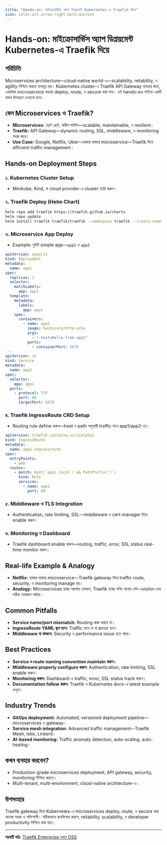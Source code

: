 ```yaml
---
title: "Hands-on: মাইক্রোসার্ভিস অ্যাপ ডিপ্লয়মেন্ট Kubernetes-এ Traefik দিয়ে"
icon: solar:alt-arrow-right-bold-duotone
---
```


# Hands-on: মাইক্রোসার্ভিস অ্যাপ ডিপ্লয়মেন্ট Kubernetes-এ Traefik দিয়ে

## পরিচিতি

Microservices architecture—cloud-native world-এ—scalability, reliability, ও agility নিশ্চিত করতে ব্যবহৃত হয়। Kubernetes cluster-এ Traefik API Gateway ব্যবহার করে, একাধিক microservice সহজে deploy, route, ও secure করা যায়। এই hands-on গাইডে একটি বাস্তব উদাহরণ দেখানো হবে।

## কেন Microservices ও Traefik?

- **Microservices:** ছোট ছোট, স্বাধীন সার্ভিস—scalable, maintainable, ও resilient।
- **Traefik:** API Gateway—dynamic routing, SSL, middleware, ও monitoring সহজ করে।
- **Use Case:** Google, Netflix, Uber—হাজার হাজার microservice—Traefik দিয়ে efficient traffic management।

## Hands-on Deployment Steps

### ১. Kubernetes Cluster Setup
- Minikube, Kind, বা cloud provider-এ cluster তৈরি করুন।

### ২. Traefik Deploy (Helm Chart)
```bash
helm repo add traefik https://traefik.github.io/charts
helm repo update
helm install traefik traefik/traefik --namespace traefik --create-namespace
```

### ৩. Microservice App Deploy
- Example: দুইটি simple app—`app1` ও `app2`
```yaml
apiVersion: apps/v1
kind: Deployment
metadata:
  name: app1
spec:
  replicas: 2
  selector:
    matchLabels:
      app: app1
  template:
    metadata:
      labels:
        app: app1
    spec:
      containers:
        - name: app1
          image: hashicorp/http-echo
          args:
            - "-text=Hello from app1"
          ports:
            - containerPort: 5678
---
apiVersion: v1
kind: Service
metadata:
  name: app1
spec:
  selector:
    app: app1
  ports:
    - protocol: TCP
      port: 80
      targetPort: 5678
```

### ৪. Traefik IngressRoute CRD Setup
- Routing rule define করুন—host ও path অনুযায়ী traffic যাবে app1/app2-তে।
```yaml
apiVersion: traefik.containo.us/v1alpha1
kind: IngressRoute
metadata:
  name: app1-ingressroute
spec:
  entryPoints:
    - web
  routes:
    - match: Host(`app1.local`) && PathPrefix(`/`)
      kind: Rule
      services:
        - name: app1
          port: 80
```

### ৫. Middleware ও TLS Integration
- Authentication, rate limiting, SSL—middleware ও cert-manager দিয়ে enable করুন।

### ৬. Monitoring ও Dashboard
- Traefik dashboard enable করুন—routing, traffic, error, SSL status real-time monitor করুন।

## Real-life Example & Analogy

- **Netflix:** হাজার হাজার microservice—Traefik gateway দিয়ে traffic route, security, ও monitoring manage হয়।
- **Analogy:** Microservices হচ্ছে আলাদা দোকান, Traefik হচ্ছে শপিং মলের গেট—visitor-দের সঠিক দোকানে পাঠায়।

## Common Pitfalls

- **Service name/port mismatch:** Routing কাজ করবে না।
- **IngressRoute YAML ভুল হলে:** Traffic যাবে না বা error হবে।
- **Middleware না থাকলে:** Security ও performance issue হতে পারে।

## Best Practices

- **Service ও route naming convention maintain করুন।**
- **Middleware properly configure করুন:** Authentication, rate limiting, SSL enable করুন।
- **Monitoring করুন:** Dashboard-এ traffic, error, SSL status track করুন।
- **Documentation follow করুন:** Traefik ও Kubernetes docs-এ latest example দেখুন।

## Industry Trends

- **GitOps deployment:** Automated, versioned deployment pipeline—microservices ও gateway।
- **Service mesh integration:** Advanced traffic management—Traefik Mesh, Istio, Linkerd।
- **AI-based monitoring:** Traffic anomaly detection, auto-scaling, auto-healing।

## কখন ব্যবহার করবেন?

- Production-grade microservices deployment, API gateway, security, monitoring নিশ্চিত করতে।
- Multi-tenant, multi-environment, cloud-native architecture-এ।

## উপসংহার

Traefik gateway দিয়ে Kubernetes-এ microservices deploy, route, ও secure করা অনেক সহজ ও শক্তিশালী। সঠিকভাবে কনফিগার করলে, reliability, scalability, ও developer productivity নিশ্চিত করা যায়।

---

**পরবর্তী পাঠ:** [Traefik Enterprise বনাম OSS](/traefik/enterprise-vs-oss)
